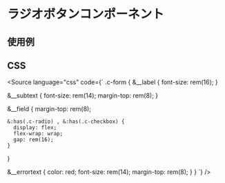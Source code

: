
<Meta of={Stories} />

# ラジオボタンコンポーネント

## 使用例

<Canvas of={Stories.base} />

<Canvas of={Stories.select} />

<Canvas of={Stories.radio} />

<Canvas of={Stories.checkbox} />

<Canvas of={Stories.textarea} />

## CSS
<Source
  language="css"
  code={`
.c-form {
  &__label {
    font-size: rem(16);
  }

  &__subtext {
    font-size: rem(14);
    margin-top: rem(8);
  }

  &__field {
    margin-top: rem(8);

    &:has(.c-radio) , &:has(.c-checkbox) {
      display: flex;
      flex-wrap: wrap;
      gap: rem(16);
    }
  }

  &__errortext {
    color: red;
    font-size: rem(14);
    margin-top: rem(8);
  }
}
  `}
/>


